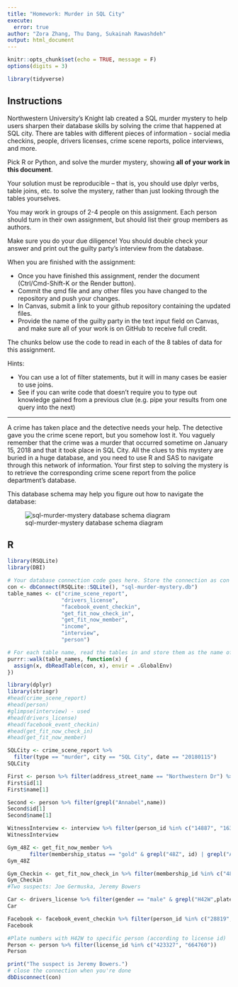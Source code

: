 ```yaml
---
title: "Homework: Murder in SQL City"
execute:
  error: true
author: "Zora Zhang, Thu Dang, Sukainah Rawashdeh"
output: html_document
---
```


```r
knitr::opts_chunk$set(echo = TRUE, message = F)
options(digits = 3)

library(tidyverse)
```

## Instructions
Northwestern University's Knight lab created a SQL murder mystery to help users sharpen their database skills by solving the crime that happened at SQL city. There are tables with different pieces of information - social media checkins, people, drivers licenses, crime scene reports, police interviews, and more. 

Pick R or Python, and solve the murder mystery, showing **all of your work in this document**. 

Your solution must be reproducible -- that is, you should use dplyr verbs, table joins, etc. to solve the mystery, rather than just looking through the tables yourselves.

You may work in groups of 2-4 people on this assignment. Each person should turn in their own assignment, but should list their group members as authors.

Make sure you do your due diligence! You should double check your answer and print out the guilty party's interview from the database.

When you are finished with the assignment: 

- Once you have finished this assignment, render the document (Ctrl/Cmd-Shift-K or the Render button). 
- Commit the qmd file and any other files you have changed to the repository and push your changes.
- In Canvas, submit a link to your github repository containing the updated files.
- Provide the name of the guilty party in the text input field on Canvas, and make sure all of your work is on GitHub to receive full credit.

The chunks below use the code to read in each of the 8 tables of data for this assignment.

Hints:

- You can use a lot of filter statements, but it will in many cases be easier to use joins. 
- See if you can write code that doesn't require you to type out knowledge gained from a previous clue (e.g. pipe your results from one query into the next)

***
A crime has taken place and the detective needs your help. The detective gave you the crime scene report, but you somehow lost it. You vaguely remember that the crime was a murder that occurred sometime on January 15, 2018 and that it took place in SQL City. All the clues to this mystery are buried in a huge database, and you need to use R and SAS to navigate through this network of information. Your first step to solving the mystery is to retrieve the corresponding crime scene report from the police department's database. 

This database schema may help you figure out how to navigate the database:

![sql-murder-mystery database schema diagram](https://github.com/NUKnightLab/sql-mysteries/blob/master/schema.png?raw=true)

## R
```r
library(RSQLite)
library(DBI)

# Your database connection code goes here. Store the connection as con 
con <- dbConnect(RSQLite::SQLite(), "sql-murder-mystery.db")
table_names <- c("crime_scene_report", 
                 "drivers_license", 
                 "facebook_event_checkin",
                 "get_fit_now_check_in", 
                 "get_fit_now_member", 
                 "income", 
                 "interview",
                 "person")

# For each table name, read the tables in and store them as the name of the table
purrr::walk(table_names, function(x) {
  assign(x, dbReadTable(con, x), envir = .GlobalEnv)
})

library(dplyr)
library(stringr)
#head(crime_scene_report)
#head(person)
#glimpse(interview) - used
#head(drivers_license)
#head(facebook_event_checkin)
#head(get_fit_now_check_in)
#head(get_fit_now_member)

SQLCity <- crime_scene_report %>%
  filter(type == "murder", city == "SQL City", date == "20180115")
SQLCity

First <- person %>% filter(address_street_name == "Northwestern Dr") %>% arrange(desc(address_number))
First$id[1]
First$name[1]

Second <- person %>% filter(grepl("Annabel",name))
Second$id[1]
Second$name[1]

WitnessInterview <- interview %>% filter(person_id %in% c("14887", "16371"))
WitnessInterview

Gym_48Z <- get_fit_now_member %>%
       filter(membership_status == "gold" & grepl("48Z", id) | grepl("Annabel",name))
Gym_48Z

Gym_Checkin <- get_fit_now_check_in %>% filter(membership_id %in% c("48Z7A","48Z55","90081"))
Gym_Checkin
#Two suspects: Joe Germuska, Jeremy Bowers

Car <- drivers_license %>% filter(gender == "male" & grepl("H42W",plate_number))
Car

Facebook <- facebook_event_checkin %>% filter(person_id %in% c("28819","67318") & date == "20180115")
Facebook

#Plate numbers with H42W to specific person (according to license id)
Person <- person %>% filter(license_id %in% c("423327", "664760"))
Person

print("The suspect is Jeremy Bowers.")
# close the connection when you're done
dbDisconnect(con)
```

